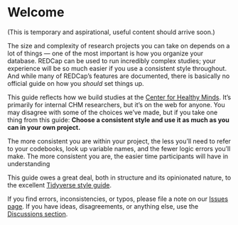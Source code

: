 # Welcome {-}

(This is temporary and aspirational, useful content should arrive soon.)

The size and complexity of research projects you can take on depends on a lot of things — one of the most important is how you organize your database. REDCap can be used to run incredibly complex studies; your experience will be so much easier if you use a consistent style throughout. And while many of REDCap's features are documented, there is basically no official guide on how you _should_ set things up.

This guide reflects how we build studies at the [Center for Healthy Minds](https://centerhealthyminds.org). It's primarily for internal CHM researchers, but it's on the web for anyone. You may disagree with some of the choices we've made, but if you take one thing from this guide: **Choose a consistent style and use it as much as you can in your own project.**

The more consistent you are within your project, the less you'll need to refer to your codebooks, look up variable names, and the fewer logic errors you'll make. The more consistent you are, the easier time participants will have in understanding 

This guide owes a great deal, both in structure and its opinionated nature, to the excellent [Tidyverse style guide](https://style.tidyverse.org).

If you find errors, inconsistencies, or typos, please file a note on our [Issues page](https://github.com/uwmadison-chm/redcap-style/issues). If you have ideas, disagreements, or anything else, use the [Discussions section](https://github.com/uwmadison-chm/redcap-style/discussions).